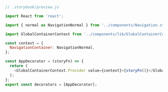 ```js
// .storybook/preview.js

import React from 'react';

import { normal as NavigationNormal } from '../components/Navigation.stories';

import GlobalContainerContext from '../components/lib/GlobalContainerContext';

const context = {
  NavigationContainer: NavigationNormal,
};

const AppDecorator = (storyFn) => {
  return (
    <GlobalContainerContext.Provider value={context}>{storyFn()}</GlobalContainerContext.Provider>
  );
};
export const decorators = [AppDecorator];
```
